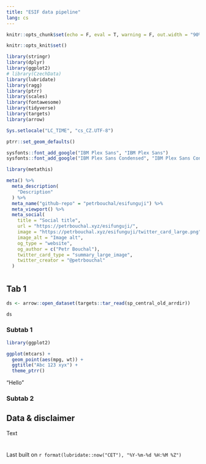 ```yaml
---
title: "ESIF data pipeline"
lang: cs
---
```


```r

knitr::opts_chunk$set(echo = F, eval = T, warning = F, out.width = "90%", message = F)

knitr::opts_knit$set()

library(stringr)
library(dplyr)
library(ggplot2)
# library(CzechData)
library(lubridate)
library(ragg)
library(ptrr)
library(scales)
library(fontawesome)
library(tidyverse)
library(targets)
library(arrow)

Sys.setlocale("LC_TIME", "cs_CZ.UTF-8")

ptrr::set_geom_defaults()
```

```r
sysfonts::font_add_google("IBM Plex Sans", "IBM Plex Sans")
sysfonts::font_add_google("IBM Plex Sans Condensed", "IBM Plex Sans Condensed")
```

```r
library(metathis)

meta() %>%
  meta_description(
    "Description"
  ) %>% 
  meta_name("github-repo" = "petrbouchal/esifunguji") %>% 
  meta_viewport() %>% 
  meta_social(
    title = "Social title",
    url = "https://petrbouchal.xyz/esifunguji/",
    image = "https://petrbouchal.xyz/esifunguji/twitter_card_large.png",
    image_alt = "Image alt",
    og_type = "website",
    og_author = c("Petr Bouchal"),
    twitter_card_type = "summary_large_image",
    twitter_creator = "@petrbouchal"
  )
```

# {.tabset}

## Tab 1 {.tabset .tabset-pills} 

```r
ds <- arrow::open_dataset(targets::tar_read(sp_central_old_arrdir))
```

```r
ds
```


### Subtab 1


```r
library(ggplot2)

ggplot(mtcars) +
  geom_point(aes(mpg, wt)) +
  ggtitle("Abc 123 xyx") +
  theme_ptrr()
```

"Hello"

### Subtab 2

## Data & disclaimer

Text

# 

Last built on `r format(lubridate::now("CET"), "%Y-%m-%d %H:%M %Z")`
